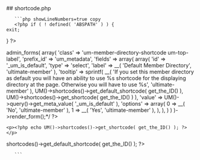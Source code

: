 

<div class="phpdocumentor-element -file">
    ## shortcode.php

        

    
       ```php showLineNumbers=true copy
       <?php if ( ! defined( 'ABSPATH' ) ) {
	exit;
} ?>


<div class="um-admin-metabox">
	<?php /*UM()->admin_forms( array(
		'class'		=> 'um-member-directory-shortcode um-top-label',
		'prefix_id'	=> 'um_metadata',
		'fields' => array(
			array(
				'id'        => '_um_is_default',
				'type'      => 'select',
				'label'     => __( 'Default Member Directory', 'ultimate-member' ),
				'tooltip'   => sprintf( __( 'If you set this member directory as default you will have an ability to use %s shortcode for the displaying directory at the page. Otherwise you will have to use %s', 'ultimate-member' ), UM()->shortcodes()->get_default_shortcode( get_the_ID() ), UM()->shortcodes()->get_shortcode( get_the_ID() ) ),
				'value'     => UM()->query()->get_meta_value( '_um_is_default' ),
				'options'   => array(
					0	=> __( 'No', 'ultimate-member' ),
					1	=> __( 'Yes', 'ultimate-member' ),
				),
			),
		)
	) )->render_form();*/ ?>

<!--	<div class="um-admin-clear"></div>-->

	<p><?php echo UM()->shortcodes()->get_shortcode( get_the_ID() ); ?></p>
<!--	<p>--><?php //echo UM()->shortcodes()->get_default_shortcode( get_the_ID() ); ?><!--</p>-->
</div>

       ```
</div>
